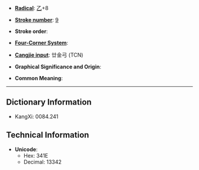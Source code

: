 * '''[[Wiktionary:Chinese radical index| Radical]]''': [[Wiktionary:Chinese radical index 乙|乙]]+8

* '''[[Wiktionary:Chinese total strokes index|Stroke number]]''': [[Wiktionary:Chinese total strokes index 9|9]]

* '''Stroke order''': 

* '''[[Wiktionary:Chinese four corner index|Four-Corner System]]''': 

* '''[[Wiktionary:Chinese Cangjie index|Cangjie input]]''': 廿金弓 (TCN)

* '''Graphical Significance and Origin''': 

* '''Common Meaning''': 

----

== Dictionary Information ==

* KangXi: 0084.241

== Technical Information ==

* '''Unicode''':
** Hex: 341E
** Decimal: 13342